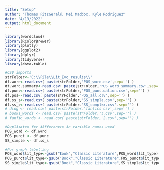 ---
title: "Setup"
author: "Thomas FitzGerald, Mei Maddox, Kyle Rodriguez"
date: "4/13/2022"
output: html_document
---

```{r setup, include=FALSE}
library(wordcloud)
library(RColorBrewer)
library(plotly)
library(ggplot2)
library(dplyr)
library(tidyverse)
library(data.table)

#CSV imports
strFolder<-'C:\\File\\Lit_Evo_results\\'
df.word<-read.csv( paste(strFolder,'POS_word.csv',sep='') )
df.word.summary<-read.csv( paste(strFolder,'POS_word_summary.csv',sep='') )
df.punc<-read.csv( paste(strFolder,'POS_punctuation.csv',sep='') )
df.pos<-read.csv( paste(strFolder,'POS_all.csv',sep='') )
df.ss_s<-read.csv( paste(strFolder,'SS_simple.csv',sep='') )
df.ss_c<-read.csv( paste(strFolder,'SS_complex.csv',sep='') )
# dlog <- read.csv( paste(strFolder,'fanfics.csv',sep='') )
# books_words <- read.csv( paste(strFolder,'1.csv',sep='') )
# fanfic_words <- read.csv( paste(strFolder,'2.csv',sep='') )

#Duplicates for differences in variable names used
POS_word <- df.word
POS_punct <- df.punc
SS_simple <- df.ss_s

#For graph labelling
POS_word$lit_type<-gsub("Book","Classic Literature",POS_word$lit_type)
POS_punct$lit_type<-gsub("Book","Classic Literature",POS_punct$lit_type)
SS_simple$lit_type<-gsub("Book","Classic Literature",SS_simple$lit_type)
```
